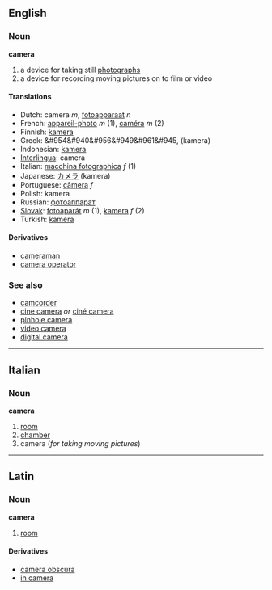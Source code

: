 ==English==
=== Noun ===
'''camera'''

#a device for taking still [[photograph]]s
#a device for recording moving pictures on to film or video

====Translations====
*Dutch: camera ''m'', [[fotoapparaat]] ''n''
*French: [[appareil-photo]] ''m'' (1), [[caméra]] ''m'' (2)
*Finnish: [[kamera]]
*Greek: &#954&#940&#956&#949&#961&#945, (kamera)
*Indonesian: [[kamera]]
*[[Interlingua]]: camera
*Italian: [[macchina fotographica]] ''f'' (1)
*Japanese: [[カメラ]] (kamera)
*Portuguese: [[câmera]] ''f''
*Polish: kamera
*Russian: [[фотоаппарат]]
*[[Slovak]]: [[fotoaparát]] ''m'' (1), [[kamera]] ''f'' (2)
*Turkish: [[kamera]]

====Derivatives====
*[[cameraman]]
*[[camera operator]]

===See also===
*[[camcorder]]
*[[cine camera]] ''or'' [[ciné camera]]
*[[pinhole camera]]
*[[video camera]]
*[[digital camera]]

----

==Italian==
===Noun===
'''camera'''

#[[room]]
#[[chamber]]
#camera (''for taking moving pictures'')

----
==Latin==
===Noun===
'''camera'''

#[[room]]

====Derivatives====
*[[camera obscura]]
*[[in camera]]